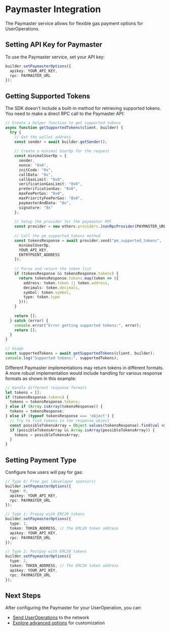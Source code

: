 

# Paymaster Integration

The Paymaster service allows for flexible gas payment options for UserOperations.

## Setting API Key for Paymaster

To use the Paymaster service, set your API key:

```typescript
builder.setPaymasterOptions({
  apikey: YOUR_API_KEY,
  rpc: PAYMASTER_URL
});
```

## Getting Supported Tokens

The SDK doesn't include a built-in method for retrieving supported tokens. You need to make a direct RPC call to the Paymaster API:

```typescript
// Create a helper function to get supported tokens
async function getSupportedTokens(client, builder) {
  try {
    // Get the wallet address
    const sender = await builder.getSender();
    
    // Create a minimal UserOp for the request
    const minimalUserOp = {
      sender,
      nonce: "0x0",
      initCode: "0x",
      callData: "0x",
      callGasLimit: "0x0",
      verificationGasLimit: "0x0",
      preVerificationGas: "0x0",
      maxFeePerGas: "0x0",
      maxPriorityFeePerGas: "0x0",
      paymasterAndData: "0x",
      signature: "0x"
    };
    
    // Setup the provider for the paymaster RPC
    const provider = new ethers.providers.JsonRpcProvider(PAYMASTER_URL);
    
    // Call the pm_supported_tokens method
    const tokensResponse = await provider.send("pm_supported_tokens", [
      minimalUserOp,
      YOUR_API_KEY,
      ENTRYPOINT_ADDRESS
    ]);
    
    // Parse and return the token list
    if (tokensResponse && tokensResponse.tokens) {
      return tokensResponse.tokens.map(token => ({
        address: token.token || token.address,
        decimals: token.decimals,
        symbol: token.symbol,
        type: token.type
      }));
    }
    
    return [];
  } catch (error) {
    console.error("Error getting supported tokens:", error);
    return [];
  }
}

// Usage
const supportedTokens = await getSupportedTokens(client, builder);
console.log("Supported tokens:", supportedTokens);
```

Different Paymaster implementations may return tokens in different formats. A more robust implementation would include handling for various response formats as shown in this example:

```typescript
// Handle different response formats
let tokens = [];
if (tokensResponse.tokens) {
  tokens = tokensResponse.tokens;
} else if (Array.isArray(tokensResponse)) {
  tokens = tokensResponse;
} else if (typeof tokensResponse === 'object') {
  // Try to find tokens in the response object
  const possibleTokensArray = Object.values(tokensResponse).find(val => Array.isArray(val));
  if (possibleTokensArray && Array.isArray(possibleTokensArray)) {
    tokens = possibleTokensArray;
  }
}
```

## Setting Payment Type

Configure how users will pay for gas:

```typescript
// Type 0: Free gas (developer sponsors)
builder.setPaymasterOptions({ 
  type: 0,
  apikey: YOUR_API_KEY,
  rpc: PAYMASTER_URL
});

// Type 1: Prepay with ERC20 tokens
builder.setPaymasterOptions({ 
  type: 1,
  token: TOKEN_ADDRESS, // The ERC20 token address
  apikey: YOUR_API_KEY,
  rpc: PAYMASTER_URL
});

// Type 2: Postpay with ERC20 tokens
builder.setPaymasterOptions({ 
  type: 2,
  token: TOKEN_ADDRESS, // The ERC20 token address
  apikey: YOUR_API_KEY,
  rpc: PAYMASTER_URL
});
```

## Next Steps

After configuring the Paymaster for your UserOperation, you can:
- [Send UserOperations](/en/developer-tools/user-op-sdk/sending-user-operations) to the network
- [Explore advanced options](/en/developer-tools/user-op-sdk/advanced-usage) for customization



<PageFeedback path="/en/developer-tools/user-op-sdk/paymaster-integration" />
